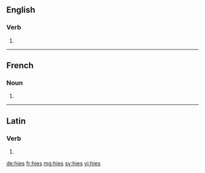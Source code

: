 ==English==

===Verb===
{{head|en|verb form}}

# {{en-third-person singular of|hie}}

----

==French==

===Noun===
{{head|fr|plural|g=?}}

# {{plural of|hie|lang=fr}}

----

==Latin==

===Verb===
{{la-verb-form|hiēs}}

# {{inflection of|hiō||2|s|pres|actv|subj|lang=la}}

[[de:hies]]
[[fr:hies]]
[[mg:hies]]
[[sv:hies]]
[[vi:hies]]